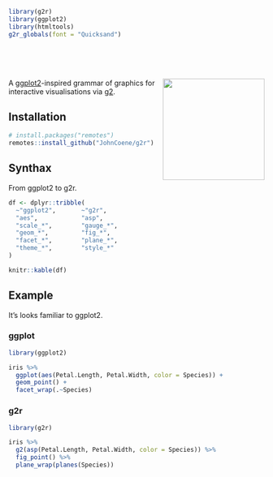 ```r
library(g2r)
library(ggplot2)
library(htmltools)
g2r_globals(font = "Quicksand")
```

<br/>
<br/>
<br/>

<img src="logo.png" align="right" height="200px"/>

A <a href="https://ggplot2.tidyverse.org/" class="link" target="_blank">ggplot2</a>-inspired grammar of graphics for interactive visualisations via <a href="https://antv.alipay.com/zh-cn/g2/3.x/" class="link" target="_blank">g2</a>.

## Installation

``` r
# install.packages("remotes")
remotes::install_github("JohnCoene/g2r")
```

## Synthax

From ggplot2 to g2r.

```r
df <- dplyr::tribble(
  ~"ggplot2",       ~"g2r",
  "aes",            "asp",
  "scale_*",        "gauge_*",
  "geom_*",         "fig_*",
  "facet_*",        "plane_*",
  "theme_*",        "style_*"
)

knitr::kable(df)
```

## Example

It's looks familiar to ggplot2.

<div class="row">
<div class="col-md-6">

### ggplot

```r
library(ggplot2)

iris %>%
  ggplot(aes(Petal.Length, Petal.Width, color = Species)) +
  geom_point() +
  facet_wrap(.~Species)
```

</div>
<div class="col-md-6">

### g2r

```r
library(g2r)

iris %>%
  g2(asp(Petal.Length, Petal.Width, color = Species)) %>% 
  fig_point() %>%
  plane_wrap(planes(Species))
```
</div>
</div>
